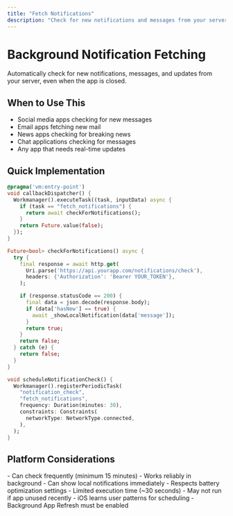 ```yaml
---
title: "Fetch Notifications"
description: "Check for new notifications and messages from your server in the background"
---
```


# Background Notification Fetching

Automatically check for new notifications, messages, and updates from your server, even when the app is closed.

## When to Use This

- Social media apps checking for new messages
- Email apps fetching new mail
- News apps checking for breaking news
- Chat applications checking for messages
- Any app that needs real-time updates

## Quick Implementation

```dart
@pragma('vm:entry-point') 
void callbackDispatcher() {
  Workmanager().executeTask((task, inputData) async {
    if (task == "fetch_notifications") {
      return await checkForNotifications();
    }
    return Future.value(false);
  });
}

Future<bool> checkForNotifications() async {
  try {
    final response = await http.get(
      Uri.parse('https://api.yourapp.com/notifications/check'),
      headers: {'Authorization': 'Bearer YOUR_TOKEN'},
    );

    if (response.statusCode == 200) {
      final data = json.decode(response.body);
      if (data['hasNew'] == true) {
        await _showLocalNotification(data['message']);
      }
      return true;
    }
    return false;
  } catch (e) {
    return false;
  }
}

void scheduleNotificationCheck() {
  Workmanager().registerPeriodicTask(
    "notification_check",
    "fetch_notifications", 
    frequency: Duration(minutes: 30),
    constraints: Constraints(
      networkType: NetworkType.connected,
    ),
  );
}
```

## Platform Considerations

<Tabs>
  <Tab title="Android">
    - Can check frequently (minimum 15 minutes)
    - Works reliably in background
    - Can show local notifications immediately
    - Respects battery optimization settings
  </Tab>
  
  <Tab title="iOS">
    - Limited execution time (~30 seconds)
    - May not run if app unused recently
    - iOS learns user patterns for scheduling
    - Background App Refresh must be enabled
  </Tab>
</Tabs>